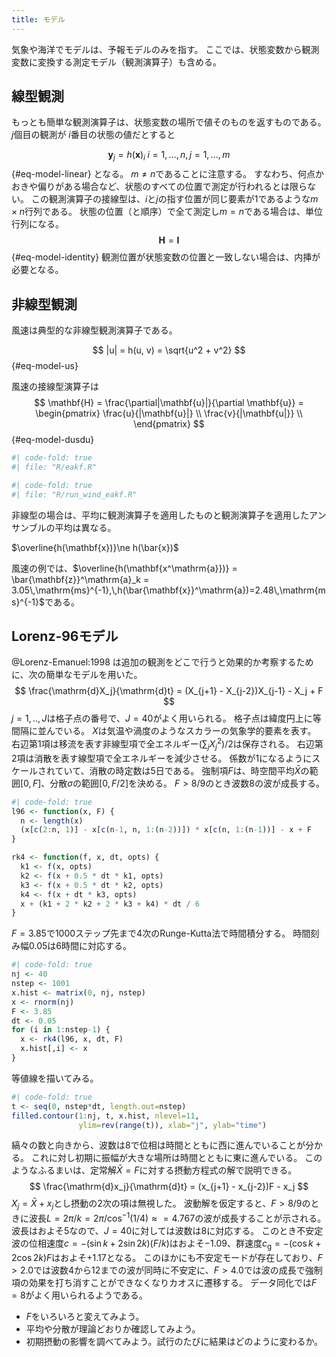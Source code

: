```yaml
---
title: モデル
---
```


気象や海洋でモデルは、予報モデルのみを指す。
ここでは、状態変数から観測変数に変換する測定モデル（観測演算子）も含める。

## 線型観測 

もっとも簡単な観測演算子は、状態変数の場所で値そのものを返すものである。$j$個目の観測が $i$番目の状態の値だとすると 

$$
\mathbf{y}_j = h(\mathbf{x})_i\;i=1,\dots,n,\,j=1,\dots,m
$$ {#eq-model-linear}
となる。
$m\ne n$であることに注意する。
すなわち、何点かおきや偏りがある場合など、状態のすべての位置で測定が行われるとは限らない。
この観測演算子の接線型は、$i$と$j$の指す位置が同じ要素が1であるような$m\times n$行列である。
状態の位置（と順序）で全て測定し$m=n$である場合は、単位行列になる。 
$$
\mathbf{H} = \mathbf{I}
$$ {#eq-model-identity}
観測位置が状態変数の位置と一致しない場合は、内挿が必要となる。


## 非線型観測

風速は典型的な非線型観測演算子である。

$$
|u| = h(u, v) = \sqrt{u^2 + v^2}
$$ {#eq-model-us}

風速の接線型演算子は
$$
\mathbf{H} = \frac{\partial|\mathbf{u}|}{\partial \mathbf{u}} =
\begin{pmatrix}
  \frac{u}{|\mathbf{u}|} \\
  \frac{v}{|\mathbf{u|}} \\
\end{pmatrix}
$$ {#eq-model-dusdu}


```r
#| code-fold: true
#| file: "R/eakf.R"
```

```r
#| code-fold: true
#| file: "R/run_wind_eakf.R"
```
::: {.callout-caution title="注意"}
非線型の場合は、平均に観測演算子を適用したものと観測演算子を適用したアンサンブルの平均は異なる。

$\overline{h(\mathbf{x})}\ne h(\bar{x})$

風速の例では、$\overline{h(\mathbf{x^\mathrm{a}})} = \bar{\mathbf{z}}^\mathrm{a}_k = 3.05\,\mathrm{ms}^{-1},\,h(\bar{\mathbf{x}}^\mathrm{a})=2.48\,\mathrm{ms}^{-1}$である。
:::

## Lorenz-96モデル

@Lorenz-Emanuel:1998
は追加の観測をどこで行うと効果的か考察するために、次の簡単なモデルを用いた。
$$
\frac{\mathrm{d}X_j}{\mathrm{d}t} = (X_{j+1} - X_{j-2})X_{j-1} - X_j + F
$$ $j=1, .., J$は格子点の番号で、$J=40$がよく用いられる。
格子点は緯度円上に等間隔に並んでいる。
$X$は気温や渦度のようなスカラーの気象学的要素を表す。
右辺第1項は移流を表す非線型項で全エネルギー$(\sum_jX_j^2)/2$は保存される。
右辺第2項は消散を表す線型項で全エネルギーを減少させる。
係数が1になるようにスケールされていて、消散の時定数は5日である。
強制項$F$は、時空間平均$\bar{X}$の範囲$[0,\,F]$、分散$\sigma$の範囲$[0,\,F/2]$を決める。
$F>8/9$のとき波数8の波が成長する。

```r
#| code-fold: true
l96 <- function(x, F) {
  n <- length(x)
  (x[c(2:n, 1)] - x[c(n-1, n, 1:(n-2))]) * x[c(n, 1:(n-1))] - x + F
}

rk4 <- function(f, x, dt, opts) {
  k1 <- f(x, opts)
  k2 <- f(x + 0.5 * dt * k1, opts)
  k3 <- f(x + 0.5 * dt * k2, opts)
  k4 <- f(x + dt * k3, opts)
  x + (k1 + 2 * k2 + 2 * k3 + k4) * dt / 6
}
```

$F=3.85$で1000ステップ先まで4次のRunge-Kutta法で時間積分する。
時間刻み幅0.05は6時間に対応する。

```r
#| code-fold: true
nj <- 40
nstep <- 1001
x.hist <- matrix(0, nj, nstep)
x <- rnorm(nj)
F <- 3.85
dt <- 0.05
for (i in 1:nstep-1) {
  x <- rk4(l96, x, dt, F)
  x.hist[,i] <- x
}
```

等値線を描いてみる。

```r
#| code-fold: true
t <- seq(0, nstep*dt, length.out=nstep)
filled.contour(1:nj, t, x.hist, nlevel=11,
               ylim=rev(range(t)), xlab="j", ylab="time")
```

縞々の数と向きから、波数は8で位相は時間とともに西に進んでいることが分かる。
これに対し初期に振幅が大きな場所は時間とともに東に進んでいる。
このようなふるまいは、定常解$\bar{X}=F$に対する摂動方程式の解で説明できる。
$$
\frac{\mathrm{d}x_j}{\mathrm{d}t} = (x_{j+1} - x_{j-2})F - x_j
$$ $X_j=\bar{X}+x_j$とし摂動の2次の項は無視した。
波動解を仮定すると、$F>8/9$のときに波長$L=2\pi/k=2\pi/\cos^{-1}(1/4)\approx=4.767$の波が成長することが示される。波長はおよそ5なので、$J=40$に対しては波数は8に対応する。
このとき不安定波の位相速度$c=-(\sin k+2\sin 2k)(F/k)$はおよそ$-1.09$、群速度$c_\mathrm{g}=-(\cos k + 2\cos 2k)F$はおよそ$+1.17$となる。
このほかにも不安定モードが存在しており、$F>2.0$では波数4から12までの波が同時に不安定に、$F>4.0$では波の成長で強制項の効果を打ち消すことができなくなりカオスに遷移する。
データ同化では$F=8$がよく用いられるようである。

::: {.callout-note title="練習"}
-   $F$をいろいろと変えてみよう。
-   平均や分散が理論どおりか確認してみよう。
-   初期摂動の影響を調べてみよう。試行のたびに結果はどのように変わるか。
:::
